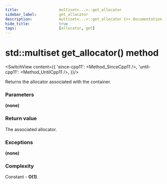```yaml
---
title:					multiset<...>::get_allocator
sidebar_label:			get_allocator
description:			multiset<...>::get_allocator C++ documentation
hide_title:				true
tags:					[allocator, get]
---
```



<!----------------- Codes ---------------------->


# std::multiset get_allocator() method

<SwitchView content={{
		'since-cpp11': <Method_SinceCpp11 />,
		'until-cpp11': <Method_UntilCpp11 />,
	}}/>

Returns the allocator associated with the container.

### Parameters

**(none)**

### Return value

The associated allocator.

### Exceptions

**(none)**

### Complexity

Constant - **O(1)**.
